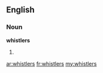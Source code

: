 ==English==

===Noun===
'''whistlers'''

# {{plural of|[[whistler]]}}

[[ar:whistlers]]
[[fr:whistlers]]
[[my:whistlers]]